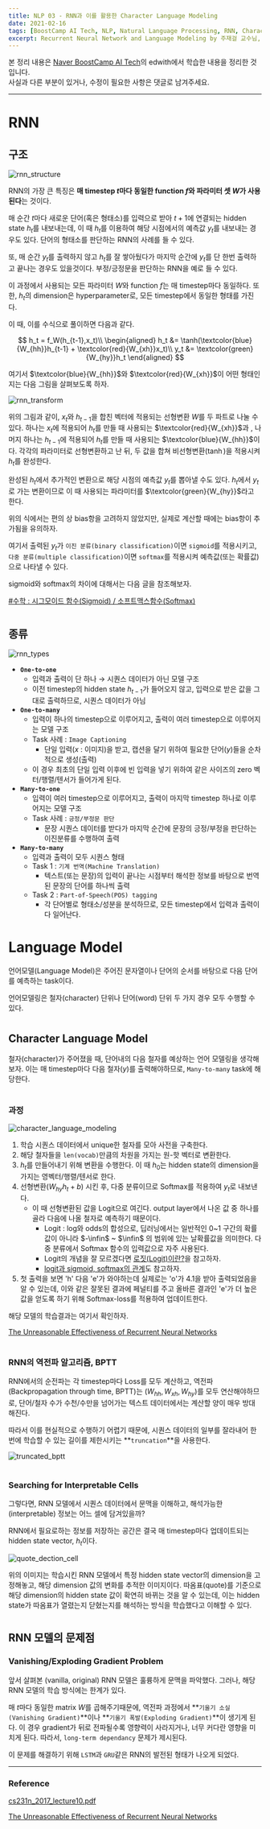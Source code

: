 ```yaml
---
title: NLP 03 - RNN과 이를 활용한 Character Language Modeling
date: 2021-02-16
tags: [BoostCamp AI Tech, NLP, Natural Language Processing, RNN, Character Language Modeling]
excerpt: Recurrent Neural Network and Language Modeling by 주재걸 교수님, BoostCamp AI Tech 4주차
---
```

본 정리 내용은 [Naver BoostCamp AI Tech](https://boostcamp.connect.or.kr/)의 edwith에서 학습한 내용을 정리한 것입니다.  
사실과 다른 부분이 있거나, 수정이 필요한 사항은 댓글로 남겨주세요.

---

# RNN

## 구조

![rnn_structure](./img/nlp/rnn_structure.png)

RNN의 가장 큰 특징은 **매 timestep $t$마다 동일한 function $f$와 파라미터 셋 $W$가 사용된다**는 것이다.

매 순간 $t$마다 새로운 단어(혹은 형태소)를 입력으로 받아 $t+1$에 연결되는 hidden state $h_t$를 내보내는데, 이 때 $h_t$를 이용하여 해당 시점에서의 예측값 $y_t$를 내보내는 경우도 있다. 단어의 형태소를 판단하는 RNN의 사례를 들 수 있다.

또, 매 순간 $y_t$를 출력하지 않고 $h_t$를 잘 쌓아뒀다가 마지막 순간에 $y_t$를 단 한번 출력하고 끝나는 경우도 있을것이다. 부정/긍정문을 판단하는 RNN을 예로 들 수 있다.

이 과정에서 사용되는 모든 파라미터 $W$와 function $f$는 매 timestep마다 동일하다. 또한, $h_t$의 dimension은 hyperparameter로, 모든 timestep에서 동일한 형태를 가진다.

이 때, 이를 수식으로 풀이하면 다음과 같다.

$$
h_t = f_W(h_{t-1},x_t)\\
\begin{aligned}
h_t &= \tanh(\textcolor{blue}{W_{hh}}h_{t-1} + \textcolor{red}{W_{xh}}x_t)\\
y_t &= \textcolor{green}{W_{hy}}h_t
\end{aligned}
$$

여기서 $\textcolor{blue}{W_{hh}}$와 $\textcolor{red}{W_{xh}}$이 어떤 형태인지는 다음 그림을 살펴보도록 하자.

![rnn_transform](./img/nlp/rnn_transform.png)

위의 그림과 같이,  $x_t$와 $h_{t-1}$을 합친 벡터에 적용되는 선형변환 $W$를 두 파트로 나눌 수 있다. 하나는 $x_t$에 적용되어 $h_t$를 만들 때 사용되는 $\textcolor{red}{W_{xh}}$과 , 나머지 하나는 $h_{t-1}$에 적용되어 $h_t$를 만들 때 사용되는 $\textcolor{blue}{W_{hh}}$이다. 각각의 파라미터로 선형변환하고 난 뒤, 두 값을 합쳐 비선형변환($\tanh$)을 적용시켜 $h_t$를 완성한다.

완성된 $h_t$에서 추가적인 변환으로 해당 시점의 예측값 $y_t$를 뽑아낼 수도 있다. $h_t$에서 $y_t$로 가는 변환이므로 이 때 사용되는 파라미터를 $\textcolor{green}{W_{hy}}$라고 한다.

<Primary>

위의 식에서는 편의 상 bias항을 고려하지 않았지만, 실제로 계산할 때에는 bias항이 추가됨을 유의하자.

</Primary>

여기서 출력된 $y_t$가 `이진 분류(binary classification)`이면 `sigmoid`를 적용시키고, `다중 분류(multiple classification)`이면 `softmax`를 적용시켜 예측값(또는 확률값)으로 나타낼 수 있다.

sigmoid와 softmax의 차이에 대해서는 다음 글을 참조해보자.

[#수학 : 시그모이드 함수(Sigmoid) / 소프트맥스함수(Softmax)](https://m.blog.naver.com/th9231/221989350922)

 

#

## 종류

![rnn_types](./img/nlp/rnn_types.jpeg)

- **`One-to-one`**
    - 입력과 출력이 단 하나 → 시퀀스 데이터가 아닌 모델 구조
    - 이전 timestep의 hidden state $h_{t-1}$가 들어오지 않고, 입력으로 받은 값을 그대로 출력하므로, 시퀀스 데이터가 아님
- **`One-to-many`**
    - 입력이 하나의 timestep으로 이루어지고, 출력이 여러 timestep으로 이루어지는 모델 구조
    - Task 사례 : `Image Captioning`
        - 단일 입력($x$ : 이미지)을 받고, 캡션을 달기 위하여 필요한 단어($y$)들을 순차적으로 생성(출력)
    - 이 경우 최초의 단일 입력 이후에 빈 입력을 넣기 위하여 같은 사이즈의 zero 벡터/행렬/텐서가 들어가게 된다.
- **`Many-to-one`**
    - 입력이 여러 timestep으로 이루어지고, 출력이 마지막 timestep 하나로 이루어지는 모델 구조
    - Task 사례 : `긍정/부정문 판단`
        - 문장 시퀀스 데이터를 받다가 마지막 순간에 문장의 긍정/부정을 판단하는 이진분류를 수행하여 출력
- **`Many-to-many`**
    - 입력과 출력이 모두 시퀀스 형태
    - Task 1 : `기계 번역(Machine Translation)`
        - 텍스트(또는 문장)의 입력이 끝나는 시점부터 해석한 정보를 바탕으로 번역된 문장의 단어를 하나씩 출력
    - Task 2 : `Part-of-Speech(POS) tagging`
        - 각 단어별로 형태소/성분을 분석하므로, 모든 timestep에서 입력과 출력이 다 일어난다.

#

# Language Model

언어모델(Language Model)은 주어진 문자열이나 단어의 순서를 바탕으로 다음 단어를 예측하는 task이다.

언어모델링은 철자(character) 단위나 단어(word) 단위 두 가지 경우 모두 수행할 수 있다.

# 

## Character Language Model

철자(character)가 주어졌을 때, 단어내의 다음 철자를 예상하는 언어 모델링을 생각해보자. 이는 매 timestep마다 다음 철자($y$)를 출력해야하므로, `Many-to-many` task에 해당한다.

#

### 과정

 

![character_language_modeling](./img/nlp/character_language_modeling.jpeg)

1. 학습 시퀀스 데이터에서 unique한 철자를 모아 사전을 구축한다.
2. 해당 철자들을 `len(vocab)`만큼의 차원을 가지는 원-핫 벡터로 변환한다.
3. $h_t$를 만들어내기 위해 변환을 수행한다. 이 때 $h_0$는 hidden state의 dimension을 가지는 영벡터/행렬/텐서로 한다.
4. 선형변환($W_{hy}h_t+b$) 시킨 후, 다중 분류이므로 Softmax를 적용하여 $y_t$로 내보낸다. 
    - 이 때 선형변환된 값을 Logit으로 여긴다. output layer에서 나온 값 중 하나를 골라 다음에 나올 철자로 예측하기 때문이다.
        - Logit : log와 odds의 합성으로, 딥러닝에서는 일반적인 0~1 구간의 확률값이 아니라 $-\infin$ ~ $\infin$ 의 범위에 있는 날확률값을 의미한다. 다중 분류에서 Softmax 함수의 입력값으로 자주 사용된다.
        - Logit의 개념을 잘 모르겠다면 [로짓(Logit)이란?](https://haje01.github.io/2019/11/19/logit.html#:~:text=%EC%A6%89%2C%20%EC%98%A4%EC%A6%88%EC%97%90%20%EC%9E%90%EC%97%B0%EB%A1%9C%EA%B7%B8,log%20%2B%20odds%EC%97%90%EC%84%9C%20%EB%82%98%EC%98%A8%20%EB%A7%90.&text=%ED%99%95%EB%A5%A0%EC%9D%98%20%EB%B2%94%EC%9C%84%EB%8A%94%20%5B0,%E2%88%92%E2%88%9E%2C%E2%88%9E%5D%20%EC%9D%B4%EB%8B%A4.)을 참고하자.
        - [logit과 sigmoid, softmax의 관계](https://opentutorials.org/module/3653/22995#:~:text=logit%EC%9D%80%20'logistic'%20%EA%B3%BC%20%2B,%EA%B7%B8%EB%8C%80%EB%A1%9C%20%EA%B0%80%EC%A0%B8%EC%98%A8%EB%8B%A4%EA%B3%A0%20%EB%B3%B4%EC%8B%9C%EB%A9%B4%20%EB%90%98%EA%B2%A0%EC%8A%B5%EB%8B%88%EB%8B%A4.)도 참고하자.
5. 첫 출력을 보면 'h' 다음 'e'가 와야하는데 실제로는 'o'가 4.1을 받아 출력되었음을 알 수 있는데, 이와 같은 잘못된 결과에 페널티를 주고 올바른 결과인 'e'가 더 높은 값을 얻도록 하기 위해 Softmax-loss를 적용하여 업데이트한다.

해당 모델의 학습결과는 여기서 확인하자.

[The Unreasonable Effectiveness of Recurrent Neural Networks](http://karpathy.github.io/2015/05/21/rnn-effectiveness/)

#

### RNN의 역전파 알고리즘, BPTT

RNN에서의 순전파는 각 timestep마다 Loss를 모두 계산하고, 역전파(Backpropagation through time, BPTT)는 $(W_{hh},W_{xh},W_{hy})$를 모두 연산해야하므로, 단어/철자 수가 수천/수만을 넘어가는 텍스트 데이터에서는 계산할 양이 매우 방대해진다.

따라서 이를 현실적으로 수행하기 어렵기 때문에, 시퀀스 데이터의 일부를 잘라내어 한번에 학습할 수 있는 길이를 제한시키는 **`truncation`**을 사용한다.

![truncated_bptt](./img/nlp/truncated_bptt.png)

#

### Searching for Interpretable Cells

그렇다면, RNN 모델에서 시퀀스 데이터에서 문맥을 이해하고, 해석가능한(interpretable) 정보는 어느 셀에 담겨있을까?

RNN에서 필요로하는 정보를 저장하는 공간은 결국 매 timestep마다 업데이트되는 hidden state vector,  $h_t$이다.

![quote_dection_cell](./img/nlp/quote_detection_cell.png)

위의 이미지는 학습시킨 RNN 모델에서 특정 hidden state vector의 dimension을 고정해놓고, 해당 dimension 값의 변화를 추적한 이미지이다. 따옴표(quote)를 기준으로 해당 dimension의 hidden state 값이 확연히 바뀌는 것을 알 수 있는데, 이는 hidden state가 따옴표가 열렸는지 닫혔는지를 해석하는 방식을 학습했다고 이해할 수 있다.

#

## RNN 모델의 문제점

### Vanishing/Exploding Gradient Problem

앞서 살펴본 (vanilla, original) RNN 모델은 훌륭하게 문맥을 파악했다. 그러나, 해당 RNN 모델의 학습 방식에는 한계가 있다.

매 $t$마다 동일한 matrix $W$를 곱해주기때문에, 역전파 과정에서 **`기울기 소실(Vanishing Gradient)`**이나 **`기울기 폭발(Exploding Gradient)`**이 생기게 된다. 이 경우 gradient가 뒤로 전파될수록 영향력이 사라지거나, 너무 커다란 영향을 미치게 된다. 따라서, `long-term dependancy` 문제가 제시된다.

이 문제를 해결하기 위해 `LSTM`과 `GRU`같은 RNN의 발전된 형태가 나오게 되었다.

---

### Reference

[cs231n_2017_lecture10.pdf](http://cs231n.stanford.edu/slides/2017/cs231n_2017_lecture10.pdf)

[The Unreasonable Effectiveness of Recurrent Neural Networks](http://karpathy.github.io/2015/05/21/rnn-effectiveness/)